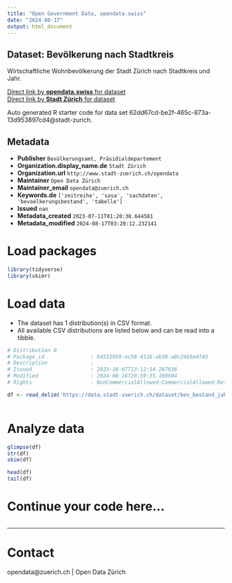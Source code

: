 ```yaml
---
title: "Open Government Data, opendata.swiss"
date: "2024-08-17"
output: html_document
---
```


## Dataset: Bevölkerung nach Stadtkreis


Wirtschaftliche Wohnbevölkerung der Stadt Zürich nach Stadtkreis und Jahr.


[Direct link by **opendata.swiss** for dataset](https://opendata.swiss/de/dataset/bevolkerung-nach-stadtkreis-seit-1993)<br>
[Direct link by **Stadt Zürich** for dataset](https://data.stadt-zuerich.ch/dataset/bev_bestand_jahr_kreis_od3242)

Auto generated R starter code for data set 62dd67cd-be2f-465c-873a-13d953897cd4@stadt-zurich.

## Metadata

- **Publisher** `Bevölkerungsamt, Präsidialdepartement`
- **Organization.display_name.de** `Stadt Zürich`
- **Organization.url** `http://www.stadt-zuerich.ch/opendata`
- **Maintainer** `Open Data Zürich`
- **Maintainer_email** `opendata@zuerich.ch`
- **Keywords.de** `['zeitreihe', 'sasa', 'sachdaten', 'bevoelkerungsbestand', 'tabelle']`
- **Issued** `nan`
- **Metadata_created** `2023-07-11T01:20:38.644581`
- **Metadata_modified** `2024-08-17T03:20:12.232141`


# Load packages

```r

library(tidyverse)
library(skimr)

```

# Load data

-   The dataset has 1 distribution(s) in CSV format.
-   All available CSV distributions are listed below and can be read into a tibble.

```r

# Distribution 0
# Package_id               : 64515059-ec58-4116-ab30-a0c24b5e4f45
# Description              : 
# Issued                   : 2023-10-07T13:12:54.267836
# Modified                 : 2024-08-16T20:59:35.169604
# Rights                   : NonCommercialAllowed-CommercialAllowed-ReferenceNotRequired

df <- read_delim('https://data.stadt-zuerich.ch/dataset/bev_bestand_jahr_kreis_od3242/download/BEV324OD3242.csv')



```

# Analyze data

```r

glimpse(df)
str(df)
skim(df)

head(df)
tail(df)

```

# Continue your code here...

```r

```

------------------------------------------------------------------------

# Contact

opendata@zuerich.ch | Open Data Zürich
